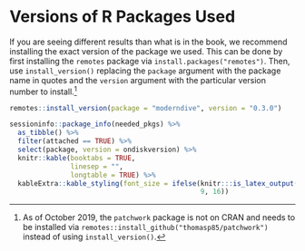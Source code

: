 # Versions of R Packages Used {#appendixE}

If you are seeing different results than what is in the book, we recommend installing the exact version of the package we used. This can be done by first installing the `remotes` package via `install.packages("remotes")`. Then, use `install_version()` replacing the `package` argument with the package name in quotes and the `version` argument with the particular version number to install.^[As of October 2019, the `patchwork` package is not on CRAN and needs to be installed via `remotes::install_github("thomasp85/patchwork")` instead of using `install_version()`.] 
```r
remotes::install_version(package = "moderndive", version = "0.3.0")
```

<!--
\begin{multicols}{2}
\setbox\ltmcbox\vbox{
\makeatletter\col@number\@ne
-->

```r
sessioninfo::package_info(needed_pkgs) %>% 
  as_tibble() %>% 
  filter(attached == TRUE) %>% 
  select(package, version = ondiskversion) %>% 
  knitr::kable(booktabs = TRUE, 
               linesep = "",
               longtable = TRUE) %>% 
  kableExtra::kable_styling(font_size = ifelse(knitr:::is_latex_output(), 
                                               9, 16))
```

\vspace{-2in}
<!--
% Wrap this after the table to get into multiple columns
\unskip
\unpenalty
\unpenalty}
\unvbox\ltmcbox

\end{multicols}
-->

